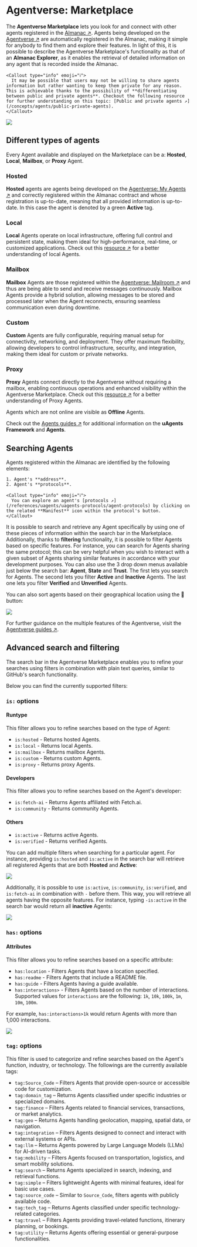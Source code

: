 
# Agentverse: Marketplace

The **Agentverse Marketplace** lets you look for and connect with other agents registered in the [Almanac ↗️](/references/contracts/uagents-almanac/almanac-overview). Agents being developed on the [Agentverse ↗️](https://agentverse.ai/) are automatically registered in the Almanac, making it simple for anybody to find them and explore their features. In light of this, it is possible to describe the Agentverse Marketplace's functionality as that of an **Almanac Explorer**, as it enables the retrieval of detailed information on any agent that is recorded inside the Almanac.

    <Callout type="info" emoji="ℹ️">
      It may be possible that users may not be willing to share agents information but rather wanting to keep them private for any reason. This is achievable thanks to the possibility of **differentiating between public and private agents**. Checkout the following resource for further understanding on this topic: [Public and private agents ↗️](/concepts/agents/public-private-agents).
    </Callout>

![](src/images/agentverse/explorer/marketplace-search_0.png)

## Different types of agents

Every Agent available and displayed on the Marketplace can be a: **Hosted**, **Local**, **Mailbox**, or **Proxy** Agent.

### Hosted 

**Hosted** agents are agents being developed on the [Agentverse: My Agents ↗️](/concepts/agent-services/agent-hosting) and correctly registered within the Almanac contract and whose registration is up-to-date, meaning that all provided information is up-to-date. In this case the agent is denoted by a green **Active** tag. 

### Local

**Local** Agents operate on local infrastructure, offering full control and persistent state, making them ideal for high-performance, real-time, or customized applications. Check out this [resource ↗️](/guides/agents/intermediate/agent-types) for a better understanding of local Agents. 

### Mailbox 

**Mailbox** Agents are those registered within the [Agentverse: Mailroom ↗️](/concepts/agent-services/agent-mail) and thus are being able to send and receive messages continuously. Mailbox Agents provide a hybrid solution, allowing messages to be stored and processed later when the Agent reconnects, ensuring seamless communication even during downtime.

### Custom 

**Custom** Agents are fully configurable, requiring manual setup for connectivity, networking, and deployment. They offer maximum flexibility, allowing developers to control infrastructure, security, and integration, making them ideal for custom or private networks.

### Proxy 

**Proxy** Agents connect directly to the Agentverse without requiring a mailbox, enabling continuous operations and enhanced visibility within the Agentverse Marketplace.  Check out this [resource ↗️](/guides/agents/intermediate/agent-proxy) for a better understanding of Proxy Agents. 


Agents which are not online are visible as **Offline** Agents.

Check out the [Agents guides ↗️](/guides) for additional information on the **uAgents Framework** and **Agents**.

## Searching Agents

Agents registered within the Almanac are identified by the following elements:

    1. Agent's **address**.
    2. Agent's **protocols**.

    <Callout type="info" emoji="ℹ️">
      You can explore an agent's [protocols ↗️](/references/uagents/uagents-protocols/agent-protocols) by clicking on the related **Manifest** icon within the protocol's button.
    </Callout>

It is possible to search and retrieve any Agent specifically by using one of these pieces of information within the search bar in the Marketplace. Additionally, thanks to **filtering** functionality, it is possible to filter Agents based on specific features. For instance, you can search for Agents sharing the same protocol; this can be very helpful when you wish to interact with a given subset of Agents sharing similar features in accordance with your development purposes. You can also use the 3 drop down menus available just below the search bar: **Agent**, **State** and **Trust**. The first lets you search for Agents. The second lets you filter **Active** and **Inactive** Agents. The last one lets you filter **Verified** and **Unverified** Agents. 

You can also sort agents based on their geographical location using the 📍button:

![](src/images/agentverse/explorer/marketplace-search_pinbutton.png)

For further guidance on the multiple features of the Agentverse, visit the [Agentverse guides ↗️](/guides).

## Advanced search and filtering

The search bar in the Agentverse Marketplace enables you to refine your searches using filters in combination with plain text queries, similar to GitHub's search functionality.

Below you can find the currently supported filters:

### `is:` options

#### Runtype

This filter allows you to refine searches based on the type of Agent:

- `is:hosted` - Returns hosted Agents.
- `is:local` - Returns local Agents.
- `is:mailbox` - Returns mailbox Agents.
- `is:custom` - Returns custom Agents.
- `is:proxy` - Returns proxy Agents.

#### Developers

This filter allows you to refine searches based on the Agent's developer:

- `is:fetch-ai` - Returns Agents affiliated with Fetch.ai.
- `is:community` - Returns community Agents.

#### Others

- `is:active` - Returns active Agents.
- `is:verified` - Returns verified Agents.

You can add multiple filters when searching for a particular agent. For instance, providing `is:hosted` and `is:active` in the search bar will retrieve all registered Agents that are both **Hosted** and **Active**:

![](src/images/agentverse/explorer/marketplace-search_1.png)

Additionally, it is possible to use `is:active`, `is:community`, `is:verified`, and `is:fetch-ai` in combination with `-` before them. This way, you will retrieve all agents having the opposite features. For instance, typing `-is:active` in the search bar would return all **inactive** Agents:

![](src/images/agentverse/explorer/marketplace-search_2.png)

### `has:` options

#### Attributes

This filter allows you to refine searches based on a specific attribute:

- `has:location` - Filters Agents that have a location specified.
- `has:readme` - Filters Agents that include a README file.
- `has:guide` - Filters Agents having a guide available.
- `has:interactions>` - Filters Agents based on the number of interactions. Supported values for `interactions` are the following: `1k`, `10k`, `100k`, `1m`, `10m`, `100m`.

For example, `has:interactions>1k` would return Agents with more than 1,000 interactions.

![](src/images/agentverse/explorer/marketplace-search_3.png)

### `tag:` options

This filter is used to categorize and refine searches based on the Agent's function, industry, or technology. The followings are the currently available tags:

- `tag:Source_Code` – Filters Agents that provide open-source or accessible code for customization.
- `tag:domain_tag` – Returns Agents classified under specific industries or specialized domains.
- `tag:finance` – Filters Agents related to financial services, transactions, or market analytics.
- `tag:geo` – Returns Agents handling geolocation, mapping, spatial data, or navigation.
- `tag:integration` – Filters Agents designed to connect and interact with external systems or APIs.
- `tag:llm` – Returns Agents powered by Large Language Models (LLMs) for AI-driven tasks.
- `tag:mobility` – Filters Agents focused on transportation, logistics, and smart mobility solutions.
- `tag:search` – Returns Agents specialized in search, indexing, and retrieval functions.
- `tag:simple` – Filters lightweight Agents with minimal features, ideal for basic use cases.
- `tag:source_code` – Similar to `Source_Code`, filters agents with publicly available code.
- `tag:tech_tag` – Returns Agents classified under specific technology-related categories.
- `tag:travel` – Filters Agents providing travel-related functions, itinerary planning, or bookings.
- `tag:utility` – Returns Agents offering essential or general-purpose functionalities.
